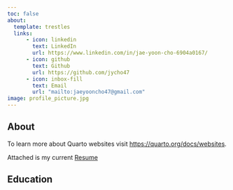 ```yaml
---
toc: false
about:
  template: trestles
  links:
      - icon: linkedin
        text: LinkedIn
        url: https://www.linkedin.com/in/jae-yoon-cho-6904a0167/
      - icon: github
        text: Github
        url: https://github.com/jycho47
      - icon: inbox-fill
        text: Email
        url: "mailto:jaeyooncho47@gmail.com"
image: profile_picture.jpg
---
```



## About

To learn more about Quarto websites visit <https://quarto.org/docs/websites>.

Attached is my current [Resume](/docs/CV/JaeYoonCho_Resume.pdf "Resume")

## Education